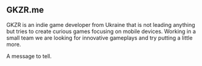## GKZR.me

GKZR is an indie game developer from Ukraine that is not leading anything
but tries to create curious games focusing on mobile devices. Working in a
small team we are looking for innovative gameplays and try putting a little more.

A message to tell.